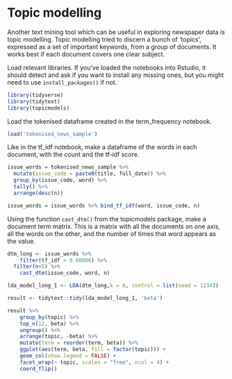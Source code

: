 # Topic modelling

Another text mining tool which can be useful in exploring newspaper data is topic modelling. Topic modelling tried to discern a bunch of 'topics', expressed as a set of important keywords, from a group of documents. It works best if each document covers one clear subject. 

Load relevant libraries. If you've loaded the notebooks into Rstudio, it should detect and ask if you want to install any missing ones, but you might need to use ```install_packages()``` if not. 

```r
library(tidyverse)
library(tidytext)
library(topicmodels)
```

Load the tokenised dataframe created in the term_frequency notebook. 

```r
load('tokenised_news_sample')
```

Like in the tf_idf notebook, make a dataframe of the words in each document, with the count and the tf-idf score.

```r

issue_words = tokenised_news_sample %>% 
  mutate(issue_code = paste0(title, full_date)) %>%
  group_by(issue_code, word) %>%
  tally() %>% 
  arrange(desc(n))

```

```r
issue_words = issue_words %>% bind_tf_idf(word, issue_code, n)
```

Using the function ```cast_dtm()``` from the topicmodels package, make a document term matrix. This is a matrix with all the documents on one axis, all the words on the other, and the number of times that word appears as the value. 

```r
dtm_long <- issue_words %>% 
    filter(tf_idf > 0.00006) %>% 
  filter(n>5) %>%
    cast_dtm(issue_code, word, n)
```

```r
lda_model_long_1 <- LDA(dtm_long,k = 8, control = list(seed = 1234))
```

```r
result <- tidytext::tidy(lda_model_long_1, 'beta')
```


```r
result %>%
    group_by(topic) %>%
    top_n(12, beta) %>%
    ungroup() %>%
    arrange(topic, -beta) %>% 
    mutate(term = reorder(term, beta)) %>%
    ggplot(aes(term, beta, fill = factor(topic))) +
    geom_col(show.legend = FALSE) +
    facet_wrap(~ topic, scales = "free", ncol = 4) +
    coord_flip()
```

